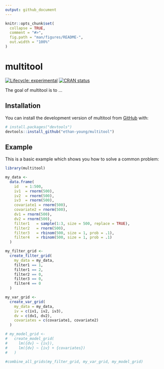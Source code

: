 ```yaml
---
output: github_document
---
```


<!-- README.md is generated from README.Rmd. Please edit that file -->

```r
knitr::opts_chunk$set(
  collapse = TRUE,
  comment = "#>",
  fig.path = "man/figures/README-",
  out.width = "100%"
)
```

# multitool

<!-- badges: start -->
[![Lifecycle: experimental](https://img.shields.io/badge/lifecycle-experimental-orange.svg)](https://lifecycle.r-lib.org/articles/stages.html#experimental)
[![CRAN status](https://www.r-pkg.org/badges/version/multitool)](https://CRAN.R-project.org/package=multitool)
<!-- badges: end -->

The goal of multitool is to ...

## Installation

You can install the development version of multitool from [GitHub](https://github.com/) with:

``` r
# install.packages("devtools")
devtools::install_github("ethan-young/multitool")
```

## Example

This is a basic example which shows you how to solve a common problem:

```r
library(multitool)
```

```r
my_data <-
  data.frame(
    id   = 1:500,
    iv1  = rnorm(500),
    iv2  = rnorm(500),
    iv3  = rnorm(500),
    covariate1 = rnorm(500),
    covariate2 = rnorm(500),
    dv1 = rnorm(500),
    dv2 = rnorm(500),
    filter1   = sample(1:3, size = 500, replace = TRUE),
    filter2   = rnorm(500),
    filter3   = rbinom(500, size = 1, prob = .1),
    filter4   = rbinom(500, size = 1, prob = .1)
  )
```

```r
my_filter_grid <-
  create_filter_grid(
    my_data = my_data,
    filter1 == 1,
    filter1 == 2,
    filter2 == 0,
    filter3 == 0,
    filter4 == 0
  )
```

```r
my_var_grid <-
  create_var_grid(
    my_data = my_data,
    iv = c(iv1, iv2, iv3),
    dv = c(dv1, dv2),
    covariates = c(covariate1, covariate2)
  )
```

```r
# my_model_grid <-
#   create_model_grid(
#     lm({dv} ~ {iv}),
#     lm({dv} ~ {iv} + {covariates})
#   )
```

```r
#combine_all_grids(my_filter_grid, my_var_grid, my_model_grid)
```

